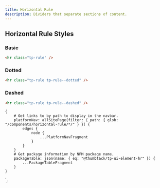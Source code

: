 ```yaml
---
title: Horizontal Rule
description: Dividers that separate sections of content.
---
```



<ComponentHeader data={props.data} />

## Horizontal Rule Styles

### Basic

```html
<hr class="tp-rule" />
```

### Dotted

```html
<hr class="tp-rule tp-rule--dotted" />
```

### Dashed

```html
<hr class="tp-rule tp-rule--dashed" />
```

<ComponentFooter data={props.data} />

    {
        # Get links to by path to display in the navbar.
        platformNav: allSitePage(filter: { path: { glob: "/components/horizontal-rule/*/" } }) {
            edges {
                node {
                    ...PlatformNavFragment
                }
            }
        }
        # Get package information by NPM package name.
        packageTable: json(name: { eq: "@thumbtack/tp-ui-element-hr" }) {
            ...PackageTableFragment
        }
    }
`;
